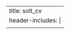 ---
title: solt_cv
header-includes: |
  <meta http-equiv="Refresh" content="0; URL=SoltCV_202402.pdf">
---